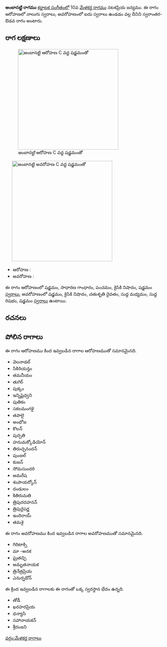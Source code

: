 {{Infobox ragam
	| name          	= అంబానట్టి
	| synonym	    	= 
	| mela          	= 
	| chakra        	= 
	| janaka        	= 
	| type          	= స్వరాంతర-ఔడవ
	| arohanam      	= {{svaraC|S|G2|P|N2|S'}} 
	| avarohanam    	= {{svaraC|S'|N2|D2|M1|R1|S}}
	| jeeva         	=
	| chhaya        	=
	| nyasa         	=
	| vishesha      	= 
	| equivalent  		= 
}}
{{కర్ణాటక సంగీత రాగాలు}}
'''అంబానట్టి రాగము''' [[కర్ణాటక సంగీతం]]లో 10వ [[మేళకర్త రాగము]] నటకప్రియ జన్యము.  ఈ రాగం ఆరోహణలో నాలుగు స్వరాలు, అవరోహణంలో ఐదు స్వరాలు ఉండడం వల్ల దీనిని స్వరాంతర-ఔడవ రాగం అంటారు.


==రాగ లక్షణాలు==
[[Image:ambanatti_ar_kb2wiki.png|thumb|right|316px|''అంబానట్టి'' ఆరోహణ C వద్ద షడ్జమంతో]]
	[[Image:ambanatti_av_kb2wiki.png|thumb|right|316px|''అంబానట్టి'' అవరోహణ C వద్ద షడ్జమంతో]]

* ఆరోహణ : {{svaraC|S|G2|P|N2|S'}} 
* అవరోహణ : {{svaraC|S'|N2|D2|M1|R1|S}}

ఈ రాగం ఆరోహణంలో షడ్జమం, సాధారణ  గాంధారం, పంచమం, కైసికి నిషాదం, షడ్జమం [[స్వరాలు]], అవరోహణంలో షడ్జమం, కైసికి నిషాదం, చతుశృతి దైవతం, సుద్ద మధ్యమం, సుద్ద  రిషభం, షడ్జమం [[స్వరాలు]] ఉంటాయి.

==రచనలు==



==పోలిన రాగాలు==
ఈ రాగం ఆరోహణము కింద ఇవ్వబడిన రాగాల ఆరోహణముతో సమానమైనది.
* వెలనాడల్
* సికిరియన్తం
* తమనీయం
* తుగిర్
* పుక్కం
* ఇన్నిషైధ్వని
* పుతికం
* సకలమంగళై
* తపాలై
* అంభోజ
* కొలన్
* పుర్పతి
* హనుమక్కోడియోన్
* తిరుచ్చనందన్
* పుంజల్
* కుజన్
* సోమసుందరి
* అమరేష
* శంపాయర్కోన్
* దండులం
* కితిరుమతి
* త్రిపురదహనన్
* త్రిపురైపర్ణ
* ఇందిరాయ్
* తమశై

ఈ రాగం అవరోహణము కింద ఇవ్వబడిన రాగాల అవరోహణముతో సమానమైనది.
* గిరిటాక్సి
* మా -అనక
* ఘ్రతచ్ఛి
* అమృతనాయక
* త్రినేత్రప్రియ
* ఎనుర్నడోన్

ఈ క్రింద ఇవ్వబడిన రాగాలకు ఈ రాగంతో ఒక్క స్వరస్థాన భేదం ఉన్నది.
* తోడీ
* ఖరహరప్రియ
* ధన్యాసి
* సహానాయకన్
* శ్రీరంజని



[[వర్గం:మేళకర్త రాగాలు]]